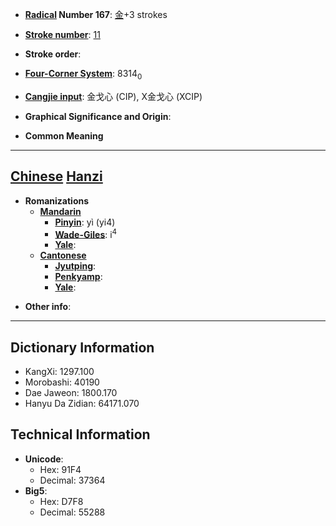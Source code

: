 * '''[[Wiktionary:Chinese radical index| Radical]] Number 167''': [[Wiktionary:Chinese radical index 金|金]]+3 strokes

* '''[[Wiktionary:Chinese total strokes index|Stroke number]]''': [[Wiktionary:Chinese total strokes index 11|11]]

* '''Stroke order''': 

* '''[[Wiktionary:Chinese four corner index|Four-Corner System]]''': 8314<sub>0</sub>

* '''[[Wiktionary:Chinese Cangjie index|Cangjie input]]''': 金戈心 (CIP), X金戈心 (XCIP)

* '''Graphical Significance and Origin''': 

* '''Common Meaning'''

----

== [[Chinese]] [[Hanzi]] ==

* '''Romanizations'''
** '''[[Mandarin]]'''
*** '''[[Pinyin]]''': yì (yi4)
*** '''[[Wade-Giles]]''': i<sup>4</sup>
*** '''[[Yale]]''': 
** '''[[Cantonese]]'''
*** '''[[Jyutping]]''':
*** '''[[Penkyamp]]''': 
*** '''[[Yale]]''': 

* '''Other info''': 

----

== Dictionary Information ==

* KangXi: 1297.100
* Morobashi: 40190
* Dae Jaweon: 1800.170
* Hanyu Da Zidian: 64171.070

== Technical Information ==

* '''Unicode''':
** Hex: 91F4
** Decimal: 37364
* '''Big5''':
** Hex: D7F8
** Decimal: 55288